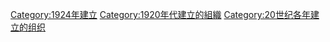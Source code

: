 {{Commons category|Organizations established in 1924}}
{{Cat topic in year|topic=建立的組織|year=1924}}

[[Category:1924年建立|Category:1924年建立]]
[[Category:1920年代建立的組織|Category:1920年代建立的組織]]
[[Category:20世纪各年建立的组织|Category:20世纪各年建立的组织]]